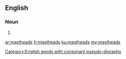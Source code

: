 ==English==

===Noun===
{{head|en|plural}}

# {{plural of|masthead|lang=en|nocat=1}}
[[Category:English words with consonant pseudo-digraphs]]

[[ar:mastheads]]
[[fr:mastheads]]
[[ku:mastheads]]
[[my:mastheads]]